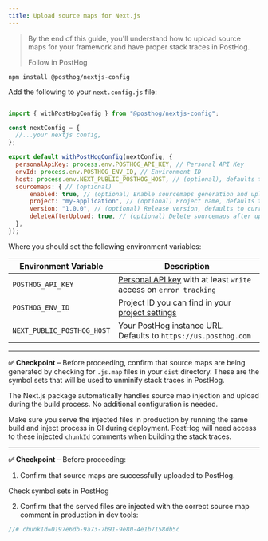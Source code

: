 ```yaml
---
title: Upload source maps for Next.js
---
```



> By the end of this guide, you'll understand how to upload source maps for your framework and have proper stack traces in PostHog.
>
> <CallToAction type="primary" to="https://us.posthog.com/onboarding/error_tracking?step=source_maps">
>    Follow in PostHog
> </CallToAction>

<Steps>
<Step title="Install the PostHog Next.js config package" subtitle="Your goal in this step: Install the PostHog Next.js config package." badge="required">

  ```shell
  npm install @posthog/nextjs-config
  ```

</Step>
<Step title="Add PostHog config to your Next.js app" subtitle="Your goal in this step: Add PostHog config to your Next.js app." badge="required">

  Add the following to your `next.config.js` file:

  ```js file=next.config.js

  import { withPostHogConfig } from "@posthog/nextjs-config";

  const nextConfig = {
    //...your nextjs config,
  };

  export default withPostHogConfig(nextConfig, {
    personalApiKey: process.env.POSTHOG_API_KEY, // Personal API Key
    envId: process.env.POSTHOG_ENV_ID, // Environment ID
    host: process.env.NEXT_PUBLIC_POSTHOG_HOST, // (optional), defaults to https://us.posthog.com
    sourcemaps: { // (optional)
        enabled: true, // (optional) Enable sourcemaps generation and upload, default to true on production builds
        project: "my-application", // (optional) Project name, defaults to repository name
        version: "1.0.0", // (optional) Release version, defaults to current git commit
        deleteAfterUpload: true, // (optional) Delete sourcemaps after upload, defaults to true
    },
  });

  ```

  Where you should set the following environment variables:

  | Environment Variable | Description |
  | --- | --- |
  | `POSTHOG_API_KEY` | [Personal API key](https://app.posthog.com/settings/user-api-keys#variables) with at least `write` access on `error tracking` |
  | `POSTHOG_ENV_ID` | Project ID you can find in your [project settings](https://app.posthog.com/settings/environment#variables) |
  | `NEXT_PUBLIC_POSTHOG_HOST` | Your PostHog instance URL. Defaults to `https://us.posthog.com` |

  ---

  **✅ Checkpoint** – Before proceeding, confirm that source maps are being generated by checking for `.js.map` files in your `dist` directory. These are the symbol sets that will be used to unminify stack traces in PostHog.

</Step>
<Step title="Inject and upload source maps" subtitle="Your goal in this step: Automatically inject metadata during the build process." badge="required">
 
  The Next.js package automatically handles source map injection and upload during the build process. No additional configuration is needed.

  Make sure you serve the injected files in production by running the same build and inject process in CI during deployment. PostHog will need access to these injected `chunkId` comments when building the stack traces.

  --- 

  **✅ Checkpoint** – Before proceeding:

  1. Confirm that source maps are successfully uploaded to PostHog. 

  <div className="mt-4 mb-2">

  <CallToAction type="primary" to="https://us.posthog.com/settings/project-error-tracking#error-tracking-symbol-sets">
      Check symbol sets in PostHog
  </CallToAction>

  </div>

  2. Confirm that the served files are injected with the correct source map comment in production in dev tools:

  ```js 
  //# chunkId=0197e6db-9a73-7b91-9e80-4e1b7158db5c
  ``` 

</Step>
</Steps>